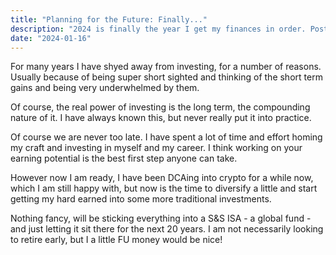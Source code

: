 ```yaml
---
title: "Planning for the Future: Finally..."
description: "2024 is finally the year I get my finances in order. Posting for accountability."
date: "2024-01-16"
---
```


For many years I have shyed away from investing, for a number of reasons. Usually because of being super short sighted and thinking of the short term gains and being very underwhelmed by them.

Of course, the real power of investing is the long term, the compounding nature of it. I have always known this, but never really put it into practice.

Of course we are never too late. I have spent a lot of time and effort homing my craft and investing in myself and my career. I think working on your earning potential is the best first step anyone can take.

However now I am ready, I have been DCAing into crypto for a while now, which I am still happy with, but now is the time to diversify a little and start getting my hard earned into some more traditional investments.

Nothing fancy, will be sticking everything into a S&S ISA - a global fund - and just letting it sit there for the next 20 years. I am not necessarily looking to retire early, but I a little FU money would be nice!
